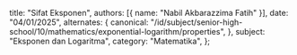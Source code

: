   title: "Sifat Eksponen",
  authors: [{ name: "Nabil Akbarazzima Fatih" }],
  date: "04/01/2025",
  alternates: {
    canonical:
      "/id/subject/senior-high-school/10/mathematics/exponential-logarithm/properties",
  },
  subject: "Eksponen dan Logaritma",
  category: "Matematika",
};

